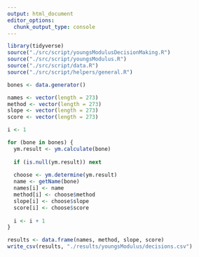 ```yaml
---
output: html_document
editor_options: 
  chunk_output_type: console
---
```



```r
library(tidyverse)
source("./src/script/youngsModulusDecisionMaking.R")
source("./src/script/youngsModulus.R")
source("./src/script/data.R")
source("./src/script/helpers/general.R")
```

```r
bones <- data.generator()

names <- vector(length = 273)
method <- vector(length = 273)
slope <- vector(length = 273)
score <- vector(length = 273)

i <- 1

for (bone in bones) {
  ym.result <- ym.calculate(bone)
  
  if (is.null(ym.result)) next
  
  choose <- ym.determine(ym.result)
  name <- getName(bone)
  names[i] <- name
  method[i] <- choose$method
  slope[i] <- choose$slope
  score[i] <- choose$score
  
  i <- i + 1
}
```

```r
results <- data.frame(names, method, slope, score)
write_csv(results, "./results/youngsModulus/decisions.csv")
```



